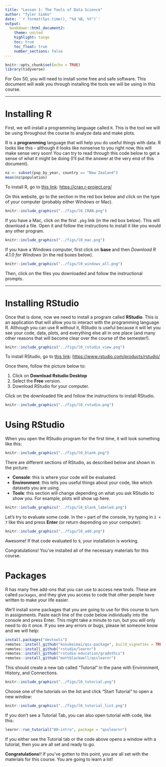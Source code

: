 ```yaml
---
title: "Lesson 1: The Tools of Data Science"
author: "Tyler Simko"
date: '`r format(Sys.time(), "%d %B, %Y")`'
output: 
  bookdown::html_document2:
    theme: united
    highlight: tango
    toc: true
    toc_float: true
    number_sections: false
---
```


```r
knitr::opts_chunk$set(echo = TRUE)
library(tidyverse)
```

For Gov 50, you will need to install some free and safe software. This document will walk you through installing the tools we will be using in this course.

------------------------------------------------------------------------

# Installing R

First, we will install a programming language called `R`. This is the tool we will be using throughout the course to analyze data and make plots.

R is a **programming** language that will help you do useful things with data. R looks like this - although it looks like nonsense to you right now, this will make sense very soon! You can try to read through this code below to get a sense of what it might be doing (I'll put the answer at the very end of this document).

```r
nz <- subset(pop_by_year, country == "New Zealand")
mean(nz$population)
```

To install R, go to [this link](https://cran.r-project.org/): <https://cran.r-project.org/>

On this website, go to the section in the red box below and click on the type of your computer (probably either Windows or Mac).

```r
knitr::include_graphics("../figs/l0_CRAN.png")
```

If you have a Mac, click on the first `.pkg` link (in the red box below). This will download a file. Open it and follow the instructions to install it like you would any other program.

```r
knitr::include_graphics("../figs/l0_mac.png")
```

If you have a Windows computer, first click on **base** and then *Download R 4.1.0 for Windows* (in the red boxes below).

```r
knitr::include_graphics("../figs/l0_windows_all.png")
```

Then, click on the files you downloaded and follow the instructional prompts.

------------------------------------------------------------------------

# Installing RStudio

Once that is done, now we need to install a program called **RStudio**. This is an application that will allow you to interact with the programming language R. Although you can use R without it, RStudio is useful because it will let you see your code, data, plots, and everything else all in one place (and many other reasons that will become clear over the course of the semester!).

```r
knitr::include_graphics("../figs/l0_rstudio_view.png")
```

To install RStudio, go to [this link](https://www.rstudio.com/products/rstudio/): <https://www.rstudio.com/products/rstudio/>

Once there, follow the picture below to:

1.  Click on **Download Rstudio Desktop**
2.  Select the **Free** version.
3.  Download RStudio for your computer.

Click on the downloaded file and follow the instructions to install RStudio.

```r
knitr::include_graphics("../figs/l0_rstudio.png")
```

# Using RStudio

When you open the RStudio program for the first time, it will look something like this:

```r
knitr::include_graphics("../figs/l0_blank.png")
```

There are different sections of RStudio, as described below and shown in the picture:

-   **Console**: this is where your code will be evaluated.
-   **Environment**: this tells you useful things about your code, like which datasets you are using.
-   **Tools**: this section will change depending on what you ask RStudio to show you. For example, plots will show up here.

```r
knitr::include_graphics("../figs/l0_blank_labeled.png")
```

Let's try to evaluate some code. In the `>` part of the console, try typing in `2 + 7` like this and press **Enter** (or return depending on your computer):

```r
knitr::include_graphics("../figs/l0_add.png")
```

Awesome! If that code evaluated to `9`, your installation is working.

Congratulations! You've installed all of the necessary materials for this course.

# Packages

R has many free add-ons that you can use to access new tools. These are called `packages`, and they give you access to code that other people have written to make your life easier.

We'll install some packages that you are going to use for this course to turn in assignments. Paste each line of the code below individually into the console and press Enter. This might take a minute to run, but you will only need to do it once. If you see any errors or bugs, please let someone know and we will help:

```r
install.packages("devtools")
remotes::install_github("kosukeimai/qss-package", build_vignettes = TRUE)
remotes::install_github("rstudio/learnr")
remotes::install_github("rstudio-education/gradethis")
remotes::install_github("mattblackwell/qsslearnr")
```

This should create a new tab called "Tutorial" in the pane with Environment, History, and Connections. 

```r
knitr::include_graphics("../figs/l0_tutorial.png")
```

Choose one of the tutorials on the list and click "Start Tutorial" to open a new window: 

```r
knitr::include_graphics("../figs/l0_tutorial_list.png")
```

If you don't see a Tutorial Tab, you can also open tutorial with code, like this:

```r
learnr::run_tutorial("00-intro", package = "qsslearnr")
```

If you either see the Tutorial tab or the code above opens a window with a tutorial, then you are all set and ready to go.

**Congratulations**!! If you've gotten to this point, you are all set with the materials for this course. You are going to learn a lot!

::: {.tocify-extend-page data-unique="tocify-extend-page" style="height: 0;"}
:::
